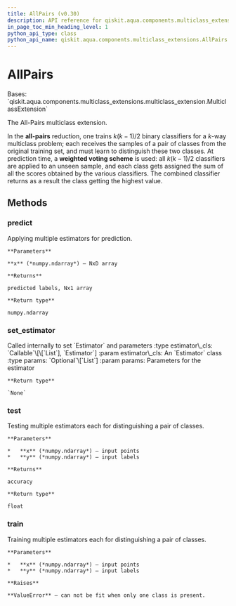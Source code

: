 ```yaml
---
title: AllPairs (v0.30)
description: API reference for qiskit.aqua.components.multiclass_extensions.AllPairs in qiskit v0.30
in_page_toc_min_heading_level: 1
python_api_type: class
python_api_name: qiskit.aqua.components.multiclass_extensions.AllPairs
---
```


# AllPairs

<Class id="qiskit.aqua.components.multiclass_extensions.AllPairs" isDedicatedPage={true} github="https://github.com/qiskit-community/qiskit-aqua/tree/stable/0.9/qiskit/aqua/components/multiclass_extensions/all_pairs.py" signature="AllPairs" modifiers="class">
  Bases: `qiskit.aqua.components.multiclass_extensions.multiclass_extension.MulticlassExtension`

  The All-Pairs multiclass extension.

  In the **all-pairs** reduction, one trains $k(k−1)/2$ binary classifiers for a $k$-way multiclass problem; each receives the samples of a pair of classes from the original training set, and must learn to distinguish these two classes. At prediction time, a **weighted voting scheme** is used: all $k(k−1)/2$ classifiers are applied to an unseen sample, and each class gets assigned the sum of all the scores obtained by the various classifiers. The combined classifier returns as a result the class getting the highest value.

  ## Methods

  <span id="qiskit-aqua-components-multiclass-extensions-allpairs-predict" />

  ### predict

  <Function id="qiskit.aqua.components.multiclass_extensions.AllPairs.predict" signature="AllPairs.predict(x)">
    Applying multiple estimators for prediction.

    **Parameters**

    **x** (*numpy.ndarray*) – NxD array

    **Returns**

    predicted labels, Nx1 array

    **Return type**

    numpy.ndarray
  </Function>

  <span id="qiskit-aqua-components-multiclass-extensions-allpairs-set-estimator" />

  ### set\_estimator

  <Function id="qiskit.aqua.components.multiclass_extensions.AllPairs.set_estimator" signature="AllPairs.set_estimator(estimator_cls, params=None)">
    Called internally to set `Estimator` and parameters :type estimator\_cls: `Callable`\[\[`List`], `Estimator`] :param estimator\_cls: An `Estimator` class :type params: `Optional`\[`List`] :param params: Parameters for the estimator

    **Return type**

    `None`
  </Function>

  <span id="qiskit-aqua-components-multiclass-extensions-allpairs-test" />

  ### test

  <Function id="qiskit.aqua.components.multiclass_extensions.AllPairs.test" signature="AllPairs.test(x, y)">
    Testing multiple estimators each for distinguishing a pair of classes.

    **Parameters**

    *   **x** (*numpy.ndarray*) – input points
    *   **y** (*numpy.ndarray*) – input labels

    **Returns**

    accuracy

    **Return type**

    float
  </Function>

  <span id="qiskit-aqua-components-multiclass-extensions-allpairs-train" />

  ### train

  <Function id="qiskit.aqua.components.multiclass_extensions.AllPairs.train" signature="AllPairs.train(x, y)">
    Training multiple estimators each for distinguishing a pair of classes.

    **Parameters**

    *   **x** (*numpy.ndarray*) – input points
    *   **y** (*numpy.ndarray*) – input labels

    **Raises**

    **ValueError** – can not be fit when only one class is present.
  </Function>
</Class>

